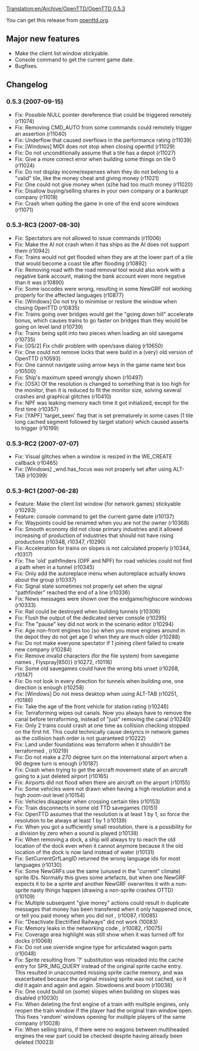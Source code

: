 [[Translation:en/Archive/OpenTTD/OpenTTD 0.5.3]]

{{en/Archive/OpenTTD/Navigation}}
{{en/Archive/OpenTTD/NaviPrevNext|prev=en/Archive/OpenTTD/OpenTTD 0.5.2|next=en/Archive/OpenTTD/OpenTTD 0.6.0|date=2007-09-15}}

You can get this release from [http://www.openttd.org/en/download-stable/0.5.3 openttd.org].

==Major new features==
* Make the client list window stickyable.
* Console command to get the current game date.
* Bugfixes.

==Changelog==

===0.5.3 (2007-09-15)===
* Fix: Possible NULL pointer dereference that could be triggered remotely (r11074)
* Fix: Removing CMD_AUTO from some commands could remotely trigger an assertion {{en/Flyspray|1179}} (r11040)
* Fix: Underflow that caused overflows in the performance rating {{en/Flyspray|1179}} (r11039)
* Fix: [Windows] MIDI does not stop when closing openttd {{en/Flyspray|1164}} (r11029)
* Fix: Do not unconditionally assume that a tile has a depot (r11027)
* Fix: Give a more correct error when building some things on tile 0 {{en/Flyspray|1173}} (r11024)
* Fix: Do not display income/expenses when they do not belong to a "valid" tile, like the money cheat and giving money {{en/Flyspray|1175}} (r11021)
* Fix: One could not give money when (s)he had too much money {{en/Flyspray|1174}} (r11020)
* Fix: Disallow buying/selling shares in your own company or a bankrupt company {{en/Flyspray|1169}} (r11018)
* Fix: Crash when quiting the game in one of the end score windows {{en/Flyspray|1218}} (r11071)

===0.5.3-RC3 (2007-08-30)===
* Fix: Spectators are not allowed to issue commands (r11006)
* Fix: Make the AI not crash when it has ships as the AI does not support them {{en/Flyspray|1133}} (r10942)
* Fix: Trains would not get flooded when they are at the lower part of a tile that would become a coast tile after flooding {{en/Flyspray|1127}} (r10892)
* Fix: Removing road with the road removal tool would also work with a negative bank account, making the bank account even more negative than it was {{en/Flyspray|1125}} (r10890)
* Fix: Some isocodes were wrong, resulting in some NewGRF not working properly for the affected languages (r10877)
* Fix: [Windows] Do not try to minimise or restore the window when closing OpenTTD {{en/Flyspray|998}} (r10835)
* Fix: Trains going over bridges would get the "going down hill" accelerate bonus, which causes trains to go faster on bridges than they would be going on level land {{en/Flyspray|1096}} (r10739)
* Fix: Trains being split into two pieces when loading an old savegame {{en/Flyspray|1062}} (r10735)
* Fix: [OS/2] Fix chdir problem with open/save dialog (r10650)
* Fix: One could not remove locks that were build in a (very) old version of OpenTTD {{en/Flyspray|1038}} (r10593)
* Fix: One cannot navigate using arrow keys in the game name text box {{en/Flyspray|1038}} (r10500)
* Fix: Ship's maximum speed wrongly shown {{en/Flyspray|1013}} (r10497)
* Fix: [OSX] Of the resolution is changed to something that is too high for the monitor, then it is reduced to fit the monitor size, solving several crashes and graphical glitches {{en/Flyspray|458}} (r10410)
* Fix: NPF was leaking memory each time it got initialized, except for the first time (r10357)
* Fix: [YAPF] 'target_seen' flag that is set prematurely in some cases (1 tile long cached segment followed by target station) which caused asserts to trigger {{en/Flyspray|884}} (r10199)

===0.5.3-RC2 (2007-07-07)===

* Fix: Visual glitches when a window is resized in the WE_CREATE callback (r10465)
* Fix: [Windows] _wnd.has_focus was not properly set after using ALT-TAB {{en/Flyspray|962}} (r10399)

===0.5.3-RC1 (2007-06-28)===

* Feature: Make the client list window (for network games) stickyable (r10293)
* Feature: console command to get the current game date (r10137)
* Fix: Waypoints could be renamed when you are not the owner (r10368)
* Fix: Smooth economy did not close primary industries and it allowed increasing of production of industries that should not have rising productions (r10348, r10347, r10290)
* Fix: Acceleration for trains on slopes is not calculated properly {{en/Flyspray|786}} (r10344, r10317)
* Fix: The 'old' pathfinders (OPF and NPF) for road vehicles could not find a path when in a tunnel {{en/Flyspray|290}} (r10345)
* Fix: Only add the autoreplace menu when autoreplace actually knows about the group {{en/Flyspray|880}} (r10337)
* Fix: Signal state sometimes not properly set when the signal "pathfinder" reached the end of a line {{en/Flyspray|910}} (r10336)
* Fix: News messages were shown over the endgame/highscore windows {{en/Flyspray|943}} (r10333)
* Fix: Rail could be destroyed when building tunnels (r10306)
* Fix: Flush the output of the dedicated server console (r10295)
* Fix: The "pause" key did not work in the scenario editor (r10294)
* Fix: Age non-front engines too (so when you move engines around in the depot they do not get age 0 when they are much older {{en/Flyspray|202}} (r10288)
* Fix: Do not make everyone spectator if 1 joining client failed to create new company (r10284)
* Fix: Remove invalid characters (for the file system) from savegame names {{en/Flyspray|916}}, Flyspray|850}} (r10272, r10116)
* Fix: Some old savegames could have the wrong bits unset (r10268, r10147)
* Fix: Do not look in every direction for tunnels when building one, one direction is enough (r10258)
* Fix: [Windows] Do not mess desktop when using ALT-TAB {{en/Flyspray|876}} (r10251, r10186)
* Fix: Take the age of the front vehicle for station rating (r10246)
* Fix: Terraforming wipes out canals. Now you always have to remove the canal before terraforming, instead of "just" removing the canal {{en/Flyspray|594}} (r10240)
* Fix: Only 2 trains could crash at one time as collision checking stopped on the first hit. This could technically cause desyncs in network games as the collision hash order is not guaranteed {{en/Flyspray|892}} (r10222)
* Fix: Land under foundations was terraform when it shouldn't be terraformed {{en/Flyspray|882}}, {{en/Flyspray|890}} (r10219)
* Fix: Do not make a 270 degree turn on the international airport when a 90 degree turn is enough (r10187)
* Fix: Crash when trying to get the aircraft movement state of an aircraft going to a just deleted airport {{en/Flyspray|874}} (r10165)
* Fix: Airports did not flood when there are aircraft on the airport {{en/Flyspray|601}} (r10155)
* Fix: Some vehicles were not drawn when having a high resolution and a high zoom-out level {{en/Flyspray|870}} (r10154)
* Fix: Vehicles disappear when crossing certain tiles {{en/Flyspray|869}} (r10153)
* Fix: Train disconnects in some old TTD savegames {{en/Flyspray|862}} (10151)
* Fix: OpenTTD assumes that the resolution is at least 1 by 1, so force the resolution to be always at least 1 by 1 (r10139)
* Fix: When you got a sufficiently small resolution, there is a possibility for a division by zero when a sound is played (r10138)
* Fix: When removing a dock, a ship will always try to reach the old location of the dock even when it cannot anymore because it the old location of the dock is now land instead of water {{en/Flyspray|810}} (r10131)
* Fix: SetCurrentGrfLangID returned the wrong language ids for most languages (r10130)
* Fix: Some NewGRFs use the same (unused in the "current" climate) sprite IDs. Normally this gives some artefacts, but when one NewGRF expects it to be a sprite and another NewGRF overwrites it with a non-sprite nasty things happen (drawing a non-sprite crashes OTTD) {{en/Flyspray|838}} (r10109)
* Fix: Multiple subsequent "give money" actions could result in duplicate messages that money has been transfered when it only happened once, or tell you paid money when you did not {{en/Flyspray|834}}, {{en/Flyspray|839}} (r10087, r10085)
* Fix: "Deactivate Electrified Railways" did not work {{en/Flyspray|836}} (10083)
* Fix: Memory leaks in the networking code {{en/Flyspray|846}}, {{en/Flyspray|844}} (r10082, r10075)
* Fix: Coverage area highlight was still show when it was turned off for docks {{en/Flyspray|835}} (r10068)
* Fix: Do not use override engine type for articulated wagon parts (r10048)
* Fix: Sprite resulting from '?' substitution was reloaded into the cache entry for SPR_IMG_QUERY instead of the original sprite cache entry. This resulted in unaccounted missing sprite cache memory, and was exacerbated because the original missing sprite was not cached, so it did it again and again and again. Slowdowns and boom (r10038)
* Fix: One could build on (some) slopes when building on slopes was disabled {{en/Flyspray|823}} (r10030)
* Fix: When deleting the first engine of a train with multiple engines, only reopen the train window if the player had the original train window open. This fixes 'random' windows opening for multiple players of the same company (r10028)
* Fix: When selling trains, if there were no wagons between multiheaded engines the rear part could be checked despite having already been deleted (10023)